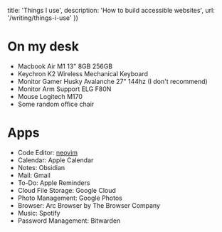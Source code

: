 
   title: 'Things I use',
   description: 'How to build accessible websites',
   url: '/writing/things-i-use'
})

# On my desk

- Macbook Air M1 13" 8GB 256GB
- Keychron K2 Wireless Mechanical Keyboard
- Monitor Gamer Husky Avalanche 27" 144hz (I don't recommend)
- Monitor Arm Support ELG F80N
- Mouse Logitech M170
- Some random office chair

# Apps

- Code Editor: [neovim](https://github.com/guivictorr/dotfiles)
- Calendar: Apple Calendar
- Notes: Obsidian
- Mail: Gmail
- To-Do: Apple Reminders
- Cloud File Storage: Google Cloud
- Photo Management: Google Photos
- Browser: Arc Browser by The Browser Company
- Music: Spotify
- Password Management: Bitwarden
